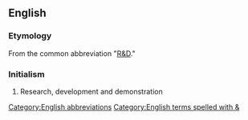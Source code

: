==English==

===Etymology===
From the common abbreviation "[[R&D]]."

===Initialism===
{{rfc-header|Initialism}}
{{head|en|initialism}}

# Research, development and demonstration

[[Category:English abbreviations]]
[[Category:English terms spelled with &]]